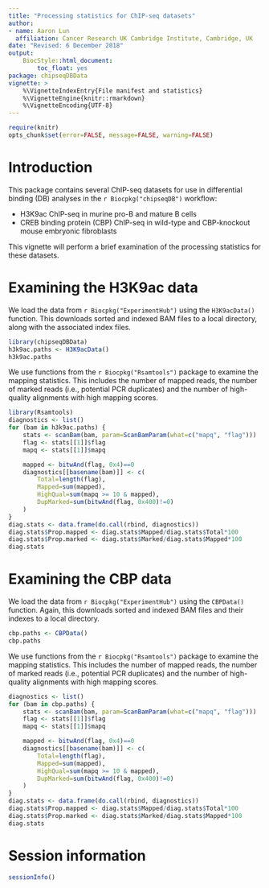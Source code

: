 ```yaml
---
title: "Processing statistics for ChIP-seq datasets"
author:
- name: Aaron Lun
  affiliation: Cancer Research UK Cambridge Institute, Cambridge, UK
date: "Revised: 6 December 2018"
output:
    BiocStyle::html_document:
        toc_float: yes
package: chipseqDBData 
vignette: >
    %\VignetteIndexEntry{File manifest and statistics}
    %\VignetteEngine{knitr::rmarkdown}
    %\VignetteEncoding{UTF-8}    
---
```


```r
require(knitr)
opts_chunk$set(error=FALSE, message=FALSE, warning=FALSE)
```

# Introduction

This package contains several ChIP-seq datasets for use in differential binding (DB) analyses in the `r Biocpkg("chipseqDB")` workflow:

- H3K9ac ChIP-seq in murine pro-B and mature B cells
- CREB binding protein (CBP) ChIP-seq in wild-type and CBP-knockout mouse embryonic fibroblasts 

This vignette will perform a brief examination of the processing statistics for these datasets.

# Examining the H3K9ac data

We load the data from `r Biocpkg("ExperimentHub")` using the `H3K9acData()` function.
This downloads sorted and indexed BAM files to a local directory, along with the associated index files.

```r
library(chipseqDBData)
h3k9ac.paths <- H3K9acData()
h3k9ac.paths
```

We use functions from the `r Biocpkg("Rsamtools")` package to examine the mapping statistics.
This includes the number of mapped reads, the number of marked reads (i.e., potential PCR duplicates) and the number of high-quality alignments with high mapping scores.

```r
library(Rsamtools)
diagnostics <- list()
for (bam in h3k9ac.paths) {
    stats <- scanBam(bam, param=ScanBamParam(what=c("mapq", "flag")))
    flag <- stats[[1]]$flag
    mapq <- stats[[1]]$mapq

    mapped <- bitwAnd(flag, 0x4)==0
    diagnostics[[basename(bam)]] <- c(
        Total=length(flag), 
        Mapped=sum(mapped),
        HighQual=sum(mapq >= 10 & mapped),
        DupMarked=sum(bitwAnd(flag, 0x400)!=0)
    )
}
diag.stats <- data.frame(do.call(rbind, diagnostics))
diag.stats$Prop.mapped <- diag.stats$Mapped/diag.stats$Total*100
diag.stats$Prop.marked <- diag.stats$Marked/diag.stats$Mapped*100
diag.stats
```

# Examining the CBP data

We load the data from `r Biocpkg("ExperimentHub")` using the `CBPData()` function.
Again, this downloads sorted and indexed BAM files and their indexes to a local directory.

```r
cbp.paths <- CBPData()
cbp.paths
```

We use functions from the `r Biocpkg("Rsamtools")` package to examine the mapping statistics.
This includes the number of mapped reads, the number of marked reads (i.e., potential PCR duplicates) and the number of high-quality alignments with high mapping scores.

```r
diagnostics <- list()
for (bam in cbp.paths) {
    stats <- scanBam(bam, param=ScanBamParam(what=c("mapq", "flag")))
    flag <- stats[[1]]$flag
    mapq <- stats[[1]]$mapq

    mapped <- bitwAnd(flag, 0x4)==0
    diagnostics[[basename(bam)]] <- c(
        Total=length(flag), 
        Mapped=sum(mapped),
        HighQual=sum(mapq >= 10 & mapped),
        DupMarked=sum(bitwAnd(flag, 0x400)!=0)
    )
}
diag.stats <- data.frame(do.call(rbind, diagnostics))
diag.stats$Prop.mapped <- diag.stats$Mapped/diag.stats$Total*100
diag.stats$Prop.marked <- diag.stats$Marked/diag.stats$Mapped*100
diag.stats
```

# Session information

```r
sessionInfo()
```
